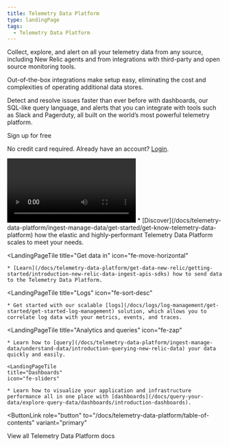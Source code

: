 ```yaml
---
title: Telemetry Data Platform
type: landingPage
tags:
  - Telemetry Data Platform
---
```


<LandingPageHero>
  <HeroContent>
Collect, explore, and alert on all your telemetry data from any source, including New Relic agents and from integrations with third-party and open source monitoring tools.

Out-of-the-box integrations make setup easy, eliminating the cost and complexities of operating additional data stores. 

Detect and resolve issues faster than ever before with dashboards, our SQL-like query language, and alerts that you can integrate with tools such as Slack and Pagerduty, all built on the world’s most powerful telemetry platform.
 
  </HeroContent>

<ButtonGroup>
<ButtonLink
 role="button"
 to="https://newrelic.com/signup"
 variant="primary"
>
 Sign up for free
</ButtonLink>
</ButtonGroup>

No credit card required. Already have an account? [Login](http://one.newrelic.com/).

  <Video id="A1JWmr4ieVE" type="youtube" />

  <figcaption>
		New Relic Telemetry Data Platform
  </figcaption>
</LandingPageHero>

<LandingPageTileGrid>
  <LandingPageTile
    title="Telemetry Data Platform overview"
    icon="fe-check-square"
  >
    * [Discover](/docs/telemetry-data-platform/ingest-manage-data/get-started/get-know-telemetry-data-platform) how the elastic and highly-performant Telemetry Data Platform scales to meet your needs. 
  </LandingPageTile>
  
  <LandingPageTile
    title="Get data in"
    icon="fe-move-horizontal"
  >
    * [Learn](/docs/telemetry-data-platform/get-data-new-relic/getting-started/introduction-new-relic-data-ingest-apis-sdks) how to send data to the Telemetry Data Platform. 
  </LandingPageTile>

  <LandingPageTile
    title="Logs"
    icon="fe-sort-desc"
  >
    * Get started with our scalable [logs](/docs/logs/log-management/get-started/get-started-log-management) solution, which allows you to correlate log data with your metrics, events, and traces.
  </LandingPageTile>

  <LandingPageTile
    title="Analytics and queries"
    icon="fe-zap"
  >
    * Learn how to [query](/docs/telemetry-data-platform/ingest-manage-data/understand-data/introduction-querying-new-relic-data) your data quickly and easily.  
  </LandingPageTile>

    <LandingPageTile
    title="Dashboards"
    icon="fe-sliders"
  >
    * Learn how to visualize your application and infrastructure performance all in one place with [dashboards](/docs/query-your-data/explore-query-data/dashboards/introduction-dashboards). 
  </LandingPageTile>
</LandingPageTileGrid>

<ButtonLink
  role="button"
  to="/docs/telemetry-data-platform/table-of-contents"
  variant="primary"
>
  View all Telemetry Data Platform docs
</ButtonLink>
